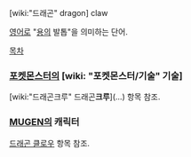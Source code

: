 [wiki:"드래곤" dragon] claw

[[영어]]로 "[[용]]의 발톱"을 의미하는 단어.

[[목차]]

=== [[포켓몬스터]]의 [wiki: "포켓몬스터/기술" 기술] ===
[wiki:"드래곤크루" 드래곤'''크루'''](…) 항목 참조.

=== [[MUGEN]]의 캐릭터 ===
[[드래곤 클로우]] 항목 참조.
